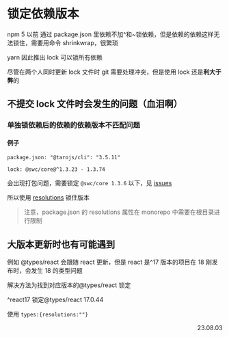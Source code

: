# 锁定依赖版本

npm 5 以前 通过 package.json 里依赖不加^和~锁依赖，但是依赖的依赖这样无法锁住，需要用命令 shrinkwrap，很繁琐

yarn 因此推出 lock 可以锁所有依赖

尽管在两个人同时更新 lock 文件时 git 需要处理冲突，但是使用 lock 还是**利大于弊**的

## 不提交 lock 文件时会发生的问题（血泪啊）

### 单独锁依赖后的依赖的依赖版本不匹配问题

#### 例子

`package.json: "@tarojs/cli": "3.5.11"`

`lock: @swc/core@^1.3.23 - 1.3.74`

会出现打包问题，需要锁定 `@swc/core 1.3.6` 以下，见 [issues](https://github.com/swc-project/swc/issues/6255)

所以使用 [resolutions](https://yarnpkg.com/configuration/manifest#resolutions) 锁住版本

> 注意，package.json 的 resolutions 属性在 monorepo 中需要在根目录进行限制

## 大版本更新时也有可能遇到

例如 @types/react 会跟随 react 更新，但是 react 是^17 版本的项目在 18 刚发布时，会发生 18 的类型问题

解决方法为找到对应版本的@types/react 锁定

^react17 锁定@types/react 17.0.44

使用 `types:{resolutions:""}`

<p align="right">23.08.03</p>
